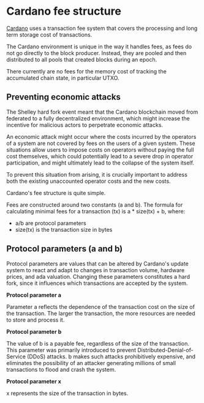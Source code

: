 # Cardano fee structure

[Cardano](https://cardano.org/) uses a transaction fee system that covers the processing and long term storage cost of transactions.

The Cardano environment is unique in the way it handles fees, as fees do not go directly to the block producer. Instead, they are pooled and then distributed to all pools that created blocks during an epoch.

There currently are no fees for the memory cost of tracking the accumulated chain state, in particular UTXO.

## Preventing economic attacks


The Shelley hard fork event meant that the Cardano blockchain moved from federated to a fully decentralized environment, which might increase the incentive for malicious actors to perpetrate economic attacks.

An economic attack might occur where the costs incurred by the operators of a system are not covered by fees on the users of a given system. These situations allow users to impose costs on operators without paying the full cost themselves, which could potentially lead to a severe drop in operator participation, and might ultimately lead to the collapse of the system itself.

To prevent this situation from arising, it is crucially important to address both the existing unaccounted operator costs and the new costs.

Cardano's fee structure is quite simple.

Fees are constructed around two constants (a and b). The formula for calculating minimal fees for a transaction (tx) is a \* size(tx) + b, where:

*   a/b are protocol parameters
*   size(tx) is the transaction size in bytes

## Protocol parameters (a and b)


Protocol parameters are values that can be altered by Cardano's update system to react and adapt to changes in transaction volume, hardware prices, and ada valuation. Changing these parameters constitutes a hard fork, since it influences which transactions are accepted by the system.

**Protocol parameter a**

Parameter a reflects the dependence of the transaction cost on the size of the transaction. The larger the transaction, the more resources are needed to store and process it.

**Protocol parameter b**

The value of b is a payable fee, regardless of the size of the transaction. This parameter was primarily introduced to prevent Distributed-Denial-of-Service (DDoS) attacks. b makes such attacks prohibitively expensive, and eliminates the possibility of an attacker generating millions of small transactions to flood and crash the system.

**Protocol parameter x**

x represents the size of the transaction in bytes.
